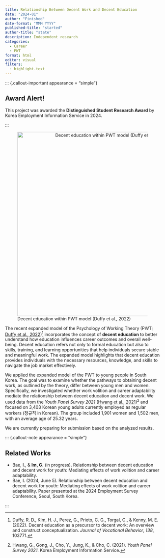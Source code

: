 ```yaml
---
title: Relationship Between Decent Work and Decent Education
date: "2024-01"
author: "Finished"
date-format: "MMM YYYY"
published-title: "started"
author-title: "state"
description: Independent research
categories: 
  - Career
  - PWT
format: html
editor: visual
filters:
  - highlight-text
---
```


::: {.callout-important appearance = "simple"}

## Award Alert!

This project was awarded the **Distinguished Student Research Award** by Korea Employment Information Service in 2024.

:::

![Decent education within PWT model (Duffy et al., 2022)](/assets/images/decentedu.png){style="text-align: center" width="600"}

The recent expanded model of the Psychology of Working Theory (PWT; [Duffy et al., 2022](https://www.sciencedirect.com/science/article/abs/pii/S0001879122000823))[^1] incorporates the concept of **decent education** to better understand how education influences career outcomes and overall well-being. Decent education refers not only to formal education but also to skills, training, and learning opportunities that help individuals secure stable and meaningful work. The expanded model highlights that decent education provides individuals with the necessary resources, knowledge, and skills to navigate the job market effectively.

[^1]: Duffy, R. D., Kim, H. J., Perez, G., Prieto, C. G., Torgal, C., & Kenny, M. E. (2022). Decent education as a precursor to decent work: An overview and construct conceptualization. *Journal of Vocational Behavior*, *138*, 103771.

We applied the expanded model of the PWT to young people in South Korea. The goal was to examine whether the pathways to obtaining decent work, as outlined by the theory, differ between young men and women. Specifically, we investigated whether work volition and career adaptability mediate the relationship between decent education and decent work. We used data from the *Youth Panel Survey 2021* ([Hwang et al., 2021](https://survey.keis.or.kr/eng/yp/yp01.jsp))[^2] and focused on 3,403 Korean young adults currently employed as regular workers (정규직 in Korean). The group included 1,901 women and 1,502 men, with an average age of 25.32 years.

[^2]: Hwang, G., Gong, J., Cho, Y., Jung, K., & Cho, C. (2021). *Youth Panel Survey 2021*. Korea Employment Information Service.

[We are currently preparing for submission based on the analyzed results.]{color="#FFD479"}

::: {.callout-note appearance = "simple"}

## Related Works

-   Bae, I., & **Im, G.** (in progress). Relationship between decent education and decent work for youth: Mediating effects of work volition and career adaptability.
-   Bae, I. (2024, June 5). Relationship between decent education and decent work for youth: Mediating effects of work volition and career adaptability. Paper presented at the 2024 Employment Survey Conference, Seoul, South Korea.

:::
